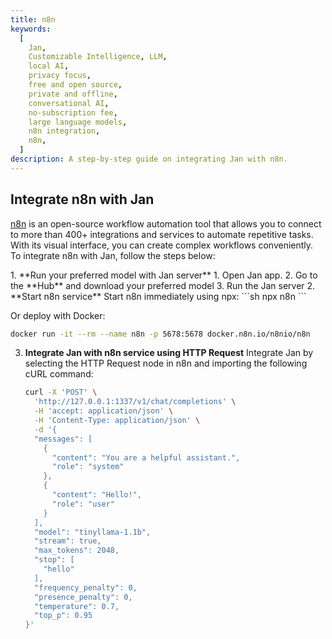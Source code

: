 ```yaml
---
title: n8n
keywords:
  [
    Jan,
    Customizable Intelligence, LLM,
    local AI,
    privacy focus,
    free and open source,
    private and offline,
    conversational AI,
    no-subscription fee,
    large language models,
    n8n integration,
    n8n,
  ]
description: A step-by-step guide on integrating Jan with n8n.
---
```



## Integrate n8n with Jan

[n8n](https://n8n.io/) is an open-source workflow automation tool that allows you to connect to more than 400+ integrations and services to automate repetitive tasks. With its visual interface, you can create complex workflows conveniently. To integrate n8n with Jan, follow the steps below:

<Steps>
1. **Run your preferred model with Jan server**
   1. Open Jan app.
   2. Go to the **Hub** and download your preferred model
   3. Run the Jan server
2. **Start n8n service**
   Start n8n immediately using npx:
   ```sh
   npx n8n
   ```

   Or deploy with Docker:
   ```sh
   docker run -it --rm --name n8n -p 5678:5678 docker.n8n.io/n8nio/n8n
   ```
3. **Integrate Jan with n8n service using HTTP Request**
   Integrate Jan by selecting the HTTP Request node in n8n and importing the following cURL command:

   ```bash
   curl -X 'POST' \
     'http://127.0.0.1:1337/v1/chat/completions' \
     -H 'accept: application/json' \
     -H 'Content-Type: application/json' \
     -d '{
     "messages": [
       {
         "content": "You are a helpful assistant.",
         "role": "system"
       },
       {
         "content": "Hello!",
         "role": "user"
       }
     ],
     "model": "tinyllama-1.1b",
     "stream": true,
     "max_tokens": 2048,
     "stop": [
       "hello"
     ],
     "frequency_penalty": 0,
     "presence_penalty": 0,
     "temperature": 0.7,
     "top_p": 0.95
   }'
   ```
</Steps>
